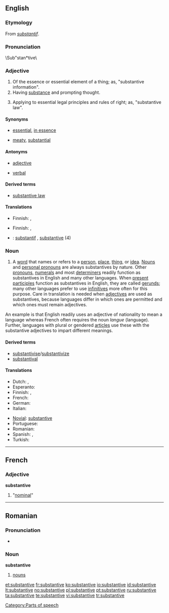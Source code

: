 {{wikipedia}}
==English==

===Etymology===
From {{OF.}} ''[[substantif]]''.

===Pronunciation===
\Sub"stan*tive\

===Adjective===
{{en-adj}}

# Of the essence or essential element of a thing; as, "substantive information".
# Having [[substance]] and prompting thought.
# {{law}} Applying to essential legal principles and rules of right; as, "substantive law".

====Synonyms====
* {{sense|of the essential element}} [[essential]], [[in essence]]
* {{sense|having substance}} [[meaty]], [[substantial]]

====Antonyms====
* {{sense|law}} [[adjective]]
* [[verbal]]

====Derived terms====
* [[substantive law]]

====Translations====
{{trans-top|of the essence or essential element of a thing}}
* Finnish: {{t-|fi|oleellinen}}, {{t-|fi|olennainen}}
{{trans-mid}}
{{trans-bottom}}

{{trans-top|having substance and prompting thought}}
* Finnish: {{t-|fi|oleellinen}}, {{t-|fi|olennainen}}
{{trans-mid}}
{{trans-bottom}}

{{trans-top|''(law)''}}
{{trans-mid}}
{{trans-bottom}}

{{checktrans-top}}
* {{ttbc|French}}: [[substantif]] {{m}}, [[substantive#French|substantive]] {{f}} (4)
{{checktrans-bottom}}

===Noun===
{{en-noun}}

# {{grammar}} A [[word]] that names or refers to a [[person]], [[place]], [[thing]], or [[idea]].  [[noun|Nouns]] and [[personal pronoun]]s are always substantives by nature.  Other [[pronoun]]s, [[numeral]]s and most [[determiner]]s readily function as substantives in English and many other languages.  When [[present participle]]s function as substantives in English, they are called [[gerund]]s;  many other languages prefer to use [[infinitive]]s more often for this purpose.  Care in translation is needed when [[adjective]]s are used as substantives, because languages differ in which ones are permitted and which ones must remain adjectives.

An example is that English readily uses an adjective of nationality to mean a language whereas French often requires the noun ''langue'' (language).  Further, languages with plural or gendered [[article]]s use these with the substantive adjectives to impart different meanings.

====Derived terms====
* [[substantivise]]/[[substantivize]]
* [[substantival]]

====Translations====
{{trans-top|''(grammar)''}}
* Dutch: {{t+|nl|zelfstandig naamwoord|n}}, {{t+|nl|substantief|n}}
* Esperanto: {{t+|eo|substantivo|xs=Esperanto}}
* Finnish: {{t+|fi|substantiivi}}, {{t+|fi|nimisana}}
* French: {{t+|fr|substantif|m}}
* German: {{t+|de|Substantiv|n}}
* Italian: {{t+|it|sostantivo|m}}
{{trans-mid}}
* [[Novial]]: [[substantive]]
* Portuguese: {{t+|pt|substantivo}}
* Romanian: {{t+|ro|substantiv|n}}
* Spanish: {{t+|es|substantivo|m}}, {{t+|es|sustantivo|m}}
* Turkish: {{t+|tr|isim}}
{{trans-bottom}}

[[Category:Parts of speech]]

----

==French==

===Adjective===
'''substantive'''

# {{feminine of|substantif}} "[[nominal]]"

----

==Romanian==

===Pronunciation===
* {{IPA|[sub.stanˈti.ve]|lang=ro}}

===Noun===
'''substantive''' {{n|p}}

# {{plural of|substantiv|lang=Romanian}} [[nouns]]

[[et:substantive]]
[[fr:substantive]]
[[ko:substantive]]
[[io:substantive]]
[[id:substantive]]
[[lt:substantive]]
[[no:substantive]]
[[pl:substantive]]
[[pt:substantive]]
[[ru:substantive]]
[[ta:substantive]]
[[te:substantive]]
[[vi:substantive]]
[[tr:substantive]]